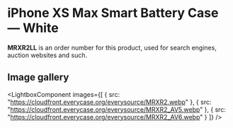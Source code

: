 
# iPhone XS Max Smart Battery Case — White

<Callout type='info' emoji='👉🏻'>**MRXR2LL** is an order number for this product, used for search engines, auction websites and such.</Callout>

## Image gallery

<LightboxComponent
    images={[
      {
        src: "https://cloudfront.everycase.org/everysource/MRXR2.webp"
      },
      {
        src: "https://cloudfront.everycase.org/everysource/MRXR2_AV5.webp"
      },
      {
        src: "https://cloudfront.everycase.org/everysource/MRXR2_AV6.webp"
      }
    ]}
  />
